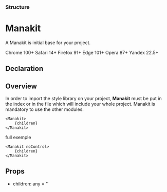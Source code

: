 
<Meta title="Modules/Manakit" />

<div className="documentation-header">

### Structure

# Manakit

A Manakit is initial base for your project.

<div>
  <span className="documentation-chip-label">Chrome 100+</span>
  <span className="documentation-chip-label">Safari 14+</span>
  <span className="documentation-chip-label">Firefox 91+</span>
  <span className="documentation-chip-label">Edge 101+</span>
  <span className="documentation-chip-label">Opera 87+</span>
  <span className="documentation-chip-label">Yandex 22.5+</span>
</div>
</div>

<div className="documentation-content">

## Declaration


## Overview

In order to import the style library on your project, **Manakit** must be put in the index or in the file which will include your whole project. Manakit is mandatory to use the other modules.

    <Manakit>
        {children}
    </Manakit>

full exemple

    <Manakit noControl>
        {children}
    </Manakit>

## Props

- children: any = ''

</div>
